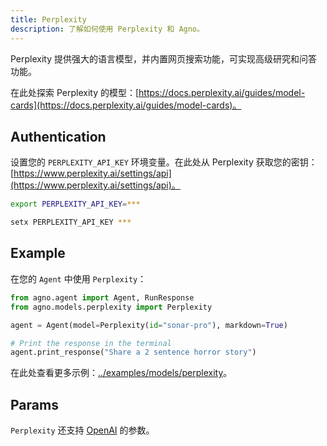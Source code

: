 ```yaml
---
title: Perplexity
description: 了解如何使用 Perplexity 和 Agno。
---
```


Perplexity 提供强大的语言模型，并内置网页搜索功能，可实现高级研究和问答功能。

在此处探索 Perplexity 的模型：[https://docs.perplexity.ai/guides/model-cards](https://docs.perplexity.ai/guides/model-cards)。

## Authentication

设置您的 `PERPLEXITY_API_KEY` 环境变量。在此处从 Perplexity 获取您的密钥：[https://www.perplexity.ai/settings/api](https://www.perplexity.ai/settings/api)。

<CodeGroup>

```bash Mac
export PERPLEXITY_API_KEY=***
```

```bash Windows
setx PERPLEXITY_API_KEY ***
```

</CodeGroup>

## Example

在您的 `Agent` 中使用 `Perplexity`：

<CodeGroup>

```python agent.py
from agno.agent import Agent, RunResponse
from agno.models.perplexity import Perplexity

agent = Agent(model=Perplexity(id="sonar-pro"), markdown=True)

# Print the response in the terminal
agent.print_response("Share a 2 sentence horror story")

```

</CodeGroup>

<Note> 在此处查看更多示例：[../examples/models/perplexity](../examples/models/perplexity)。 </Note>

## Params

<Snippet file="model-perplexity-params.mdx" />

`Perplexity` 还支持 [OpenAI](/reference/models/openai) 的参数。